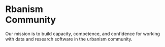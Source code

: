 # Rbanism <br> <span id='index-header-community'>Community</span>

Our mission is to build capacity, competence, and confidence for working with data and research software in the urbanism community.
